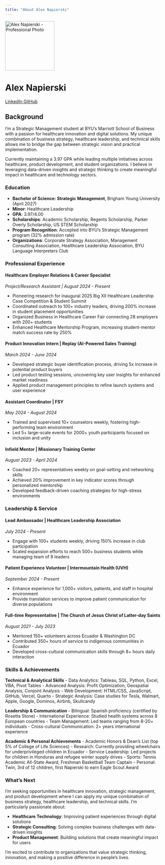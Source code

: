 ```yaml
---
title: "About Alex Napierski"
---
```


::: {.hero-banner .text-center}

<img src="images/profile.jpg" alt="Alex Napierski - Professional Photo" class="rounded-circle mb-3" width="160">

<h1>Alex Napierski</h1>

<a href="https://www.linkedin.com/in/alex-napierski/" class="btn btn-outline-primary btn-sm" target="_blank">
  <i class="fab fa-linkedin"></i> LinkedIn
</a>
<a href="https://github.com/ajnap3" class="btn btn-outline-primary btn-sm" target="_blank">
  <i class="fab fa-github"></i> GitHub
</a>

:::

## Background

I'm a Strategic Management student at BYU's Marriott School of Business with a passion for healthcare innovation and digital solutions. My unique combination of business strategy, healthcare leadership, and technical skills allows me to bridge the gap between strategic vision and practical implementation.

Currently maintaining a 3.97 GPA while leading multiple initiatives across healthcare, product development, and student organizations. I believe in leveraging data-driven insights and strategic thinking to create meaningful impact in healthcare and technology sectors.

### Education

- **Bachelor of Science: Strategic Management**, Brigham Young University (April 2027)
- **Minor**: Healthcare Leadership
- **GPA**: 3.97/4.00
- **Scholarships**: Academic Scholarship, Regents Scholarship, Parker Overly Scholarship, US STEM Scholarship
- **Program Recognition**: Accepted into BYU's Strategic Management program (32% admission rate)
- **Organizations**: Corporate Strategy Association, Management Consulting Association, Healthcare Leadership Association, BYU Language Interpreters Club

### Professional Experience

#### Healthcare Employer Relations & Career Specialist
*Project/Research Assistant | August 2024 - Present*

- Pioneering research for inaugural 2025 Big XII Healthcare Leadership Case Competition & Student Summit
- Coordinated outreach to 100+ industry leaders, driving 200% increase in student placement opportunities
- Organized Business in Healthcare Career Fair connecting 28 employers with 200+ students
- Enhanced Healthcare Mentorship Program, increasing student-mentor match success rate by 250%

#### Product Innovation Intern | Replay (AI-Powered Sales Training)
*March 2024 - June 2024*

- Developed strategic buyer identification process, driving 5x increase in potential product buyers
- Led product testing sessions, uncovering key user insights for enhanced market readiness
- Applied product management principles to refine launch systems and user experience

#### Assistant Coordinator | FSY
*May 2024 - August 2024*

- Trained and supervised 10+ counselors weekly, fostering high-performing team environment
- Led 5+ large-scale events for 2000+ youth participants focused on inclusion and unity

#### Infield Mentor | Missionary Training Center
*August 2023 - April 2024*

- Coached 20+ representatives weekly on goal-setting and networking skills
- Achieved 20% improvement in key indicator scores through personalized mentorship
- Developed feedback-driven coaching strategies for high-stress environments

### Leadership & Service

#### Lead Ambassador | Healthcare Leadership Association
*July 2024 - Present*

- Engage with 100+ students weekly, driving 150% increase in club participation
- Scaled expansion efforts to reach 500+ business students while managing team of 8 leaders

#### Patient Experience Volunteer | Intermountain Health (UVH)
*September 2024 - Present*

- Enhance experience for 1,000+ visitors, patients, and staff in hospital environment
- Provide translation services to improve patient communication for diverse populations

#### Full-time Representative | The Church of Jesus Christ of Latter-day Saints
*August 2021 - July 2023*

- Mentored 150+ volunteers across Ecuador & Washington DC
- Contributed 350+ hours of service to indigenous communities in Ecuador
- Developed cross-cultural communication skills through 8+ hours daily interaction

### Skills & Achievements

**Technical & Analytical Skills**
- Data Analytics: Tableau, SQL, Python, Excel, VBA, Pivot Tables
- Advanced Analysis: Profit Optimization, Geospatial Analysis, Conjoint Analysis
- Web Development: HTML/CSS, JavaScript, GitHub, Vercel, Quarto
- Strategic Analysis: Case studies for Tesla, Walmart, Apple, Google, Dominos, Airbnb, Skullcandy

**Leadership & Communication**
- Bilingual: Spanish proficiency (certified by Rosetta Stone)
- International Experience: Studied health systems across 8 European countries
- Team Management: Led teams ranging from 8-20+ individuals
- Cross-cultural Communication: 2+ years international experience

**Academic & Personal Achievements**
- Academic Honors & Dean's List (top 5% of College of Life Sciences)
- Research: Currently providing wheelchairs for underprivileged children in Ecuador
- Service Leadership: Led projects for children in Honduras and refugee winter supply drives
- Sports: Tennis Academic All-State Award, Freshman Basketball Team Captain
- Personal: Twin, 3rd of 12 children, first Napierski to earn Eagle Scout Award

### What's Next

I'm seeking opportunities in healthcare innovation, strategic management, and product development where I can apply my unique combination of business strategy, healthcare leadership, and technical skills. I'm particularly passionate about:

- **Healthcare Technology**: Improving patient experiences through digital solutions
- **Strategic Consulting**: Solving complex business challenges with data-driven insights
- **Product Management**: Building solutions that create meaningful impact for users

I'm excited to contribute to organizations that value strategic thinking, innovation, and making a positive difference in people's lives.
